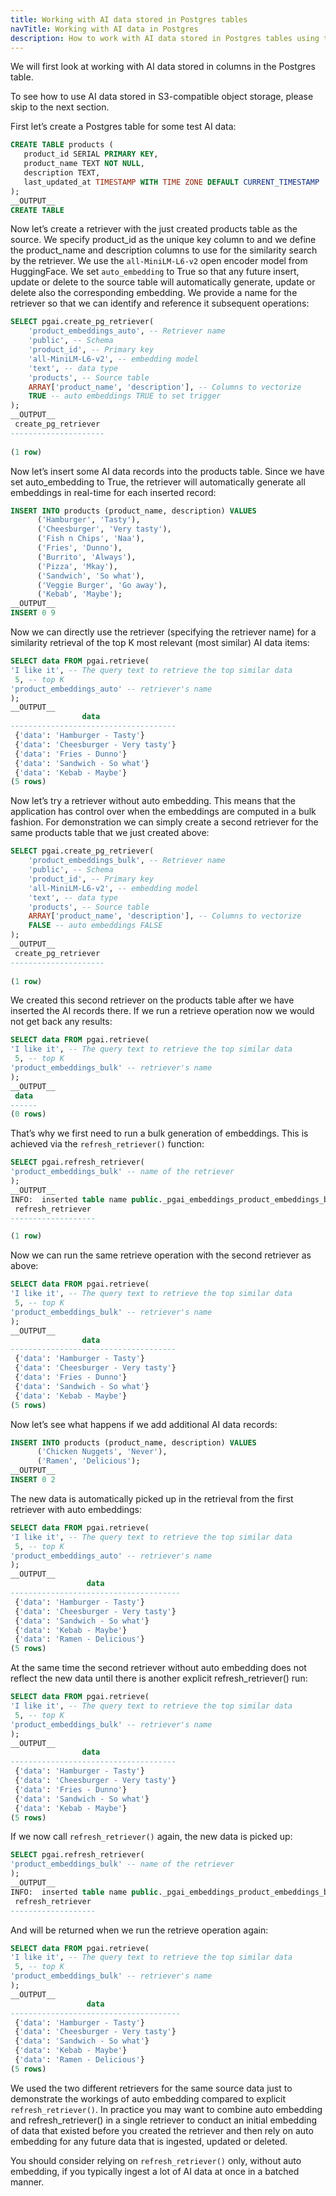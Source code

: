 ```yaml
---
title: Working with AI data stored in Postgres tables
navTitle: Working with AI data in Postgres
description: How to work with AI data stored in Postgres tables using the pgai extension.
---
```


We will first look at working with AI data stored in columns in the Postgres table. 

To see how to use AI data stored in S3-compatible object storage, please skip to the next section.

First let’s create a Postgres table for some test AI data: 

```sql
CREATE TABLE products (
   product_id SERIAL PRIMARY KEY,
   product_name TEXT NOT NULL,
   description TEXT,
   last_updated_at TIMESTAMP WITH TIME ZONE DEFAULT CURRENT_TIMESTAMP
);
__OUTPUT__
CREATE TABLE
```


Now let’s create a retriever with the just created products table as the source. We specify product_id as the unique key column to and we define the product_name and description columns to use for the similarity search by the retriever. We use the `all-MiniLM-L6-v2` open encoder model from HuggingFace. We set `auto_embedding` to True so that any future insert, update or delete to the source table will automatically generate, update or delete also the corresponding embedding. We provide a name for the retriever so that we can identify and reference it subsequent operations:

```sql
SELECT pgai.create_pg_retriever(
    'product_embeddings_auto', -- Retriever name
    'public', -- Schema
    'product_id', -- Primary key
    'all-MiniLM-L6-v2', -- embedding model
    'text', -- data type
    'products', -- Source table
    ARRAY['product_name', 'description'], -- Columns to vectorize
    TRUE -- auto embeddings TRUE to set trigger
);
__OUTPUT__
 create_pg_retriever 
---------------------
 
(1 row)
```



Now let’s insert some AI data records into the products table. Since we have set auto_embedding to True, the retriever will automatically generate all embeddings in real-time for each inserted record: 

```sql
INSERT INTO products (product_name, description) VALUES
      ('Hamburger', 'Tasty'),
      ('Cheesburger', 'Very tasty'),
      ('Fish n Chips', 'Naa'),
      ('Fries', 'Dunno'),
      ('Burrito', 'Always'),
      ('Pizza', 'Mkay'),
      ('Sandwich', 'So what'),
      ('Veggie Burger', 'Go away'),
      ('Kebab', 'Maybe');
__OUTPUT__
INSERT 0 9
```

Now we can directly use the retriever (specifying the retriever name) for a similarity retrieval of the top K most relevant (most similar) AI data items:

```sql
SELECT data FROM pgai.retrieve(
'I like it', -- The query text to retrieve the top similar data
 5, -- top K
'product_embeddings_auto' -- retriever's name
);
__OUTPUT__
                data                 
-------------------------------------
 {'data': 'Hamburger - Tasty'}
 {'data': 'Cheesburger - Very tasty'}
 {'data': 'Fries - Dunno'}
 {'data': 'Sandwich - So what'}
 {'data': 'Kebab - Maybe'}
(5 rows)
```

Now let’s try a retriever without auto embedding. This means that the application has control over when the embeddings are computed in a bulk fashion. For demonstration we can simply create a second retriever for the same products table that we just created above:

```sql
SELECT pgai.create_pg_retriever(
    'product_embeddings_bulk', -- Retriever name
    'public', -- Schema
    'product_id', -- Primary key
    'all-MiniLM-L6-v2', -- embedding model
    'text', -- data type
    'products', -- Source table
    ARRAY['product_name', 'description'], -- Columns to vectorize
    FALSE -- auto embeddings FALSE
);
__OUTPUT__
 create_pg_retriever 
---------------------
 
(1 row)
```


We created this second retriever on the products table after we have inserted the AI records there. If we run a retrieve operation now we would not get back any results:

```sql
SELECT data FROM pgai.retrieve(
'I like it', -- The query text to retrieve the top similar data
 5, -- top K
'product_embeddings_bulk' -- retriever's name
);
__OUTPUT__
 data 
------
(0 rows)
```

That’s why we first need to run a bulk generation of embeddings. This is achieved via the `refresh_retriever()` function:

```sql
SELECT pgai.refresh_retriever(
'product_embeddings_bulk' -- name of the retriever
);
__OUTPUT__
INFO:  inserted table name public._pgai_embeddings_product_embeddings_bulk
 refresh_retriever
-------------------

(1 row)
```

Now we can run the same retrieve operation with the second retriever as above:

```sql
SELECT data FROM pgai.retrieve(
'I like it', -- The query text to retrieve the top similar data
 5, -- top K
'product_embeddings_bulk' -- retriever's name
);
__OUTPUT__
                data                 
-------------------------------------
 {'data': 'Hamburger - Tasty'}
 {'data': 'Cheesburger - Very tasty'}
 {'data': 'Fries - Dunno'}
 {'data': 'Sandwich - So what'}
 {'data': 'Kebab - Maybe'}
(5 rows)
```

Now let’s see what happens if we add additional AI data records:

```sql
INSERT INTO products (product_name, description) VALUES
      ('Chicken Nuggets', 'Never'),
      ('Ramen', 'Delicious');
__OUTPUT__
INSERT 0 2
```

The new data is automatically picked up in the retrieval from the first retriever with auto embeddings:

```sql
SELECT data FROM pgai.retrieve(
'I like it', -- The query text to retrieve the top similar data
 5, -- top K
'product_embeddings_auto' -- retriever's name
);
__OUTPUT__
                 data                 
--------------------------------------
 {'data': 'Hamburger - Tasty'}
 {'data': 'Cheesburger - Very tasty'}
 {'data': 'Sandwich - So what'}
 {'data': 'Kebab - Maybe'}
 {'data': 'Ramen - Delicious'}
(5 rows)
```

At the same time the second retriever without auto embedding does not reflect the new data until there is another explicit refresh_retriever() run:

```sql
SELECT data FROM pgai.retrieve(
'I like it', -- The query text to retrieve the top similar data
 5, -- top K
'product_embeddings_bulk' -- retriever's name
);
__OUTPUT__
                data                 
-------------------------------------
 {'data': 'Hamburger - Tasty'}
 {'data': 'Cheesburger - Very tasty'}
 {'data': 'Fries - Dunno'}
 {'data': 'Sandwich - So what'}
 {'data': 'Kebab - Maybe'}
(5 rows)
```

If we now call `refresh_retriever()` again, the new data is picked up:

```sql
SELECT pgai.refresh_retriever(
'product_embeddings_bulk' -- name of the retriever
);
__OUTPUT__
INFO:  inserted table name public._pgai_embeddings_product_embeddings_bulk
 refresh_retriever
-------------------
```

And will be returned when we run the retrieve operation again:

```sql
SELECT data FROM pgai.retrieve(
'I like it', -- The query text to retrieve the top similar data
 5, -- top K
'product_embeddings_bulk' -- retriever's name
);
__OUTPUT__
                 data                 
--------------------------------------
 {'data': 'Hamburger - Tasty'}
 {'data': 'Cheesburger - Very tasty'}
 {'data': 'Sandwich - So what'}
 {'data': 'Kebab - Maybe'}
 {'data': 'Ramen - Delicious'}
(5 rows)
```

We used the two different retrievers for the same source data just to demonstrate the workings of auto embedding compared to explicit `refresh_retriever()`. In practice you may want to combine auto embedding and refresh_retriever() in a single retriever to conduct an initial embedding of data that existed before you created the retriever and then rely on auto embedding for any future data that is ingested, updated or deleted.

You should consider relying on `refresh_retriever()` only, without auto embedding, if you typically ingest a lot of AI data at once in a batched manner.
